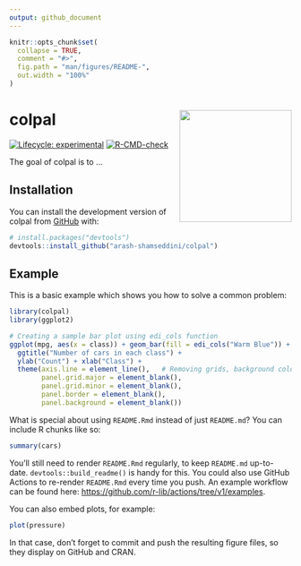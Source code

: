 ```yaml
---
output: github_document
---
```


<!-- README.md is generated from README.Rmd. Please edit that file -->

```r
knitr::opts_chunk$set(
  collapse = TRUE,
  comment = "#>",
  fig.path = "man/figures/README-",
  out.width = "100%"
)
```

# colpal <a href="https://edynamics.com/"><img src="man/figures/logo.PNG" align="right" height="200" width="200" /></a>

<!-- badges: start -->
[![Lifecycle: experimental](https://img.shields.io/badge/lifecycle-experimental-orange.svg)](https://lifecycle.r-lib.org/articles/stages.html#experimental)
[![R-CMD-check](https://github.com/arash-shamseddini/colpal/actions/workflows/R-CMD-check.yaml/badge.svg)](https://github.com/arash-shamseddini/colpal/actions/workflows/R-CMD-check.yaml)
<!-- badges: end -->

The goal of colpal is to ...

## Installation

You can install the development version of colpal from [GitHub](https://github.com/) with:

``` r
# install.packages("devtools")
devtools::install_github("arash-shamseddini/colpal")
```

## Example

This is a basic example which shows you how to solve a common problem:

```r
library(colpal)
library(ggplot2)

# Creating a sample bar plot using edi_cols function
ggplot(mpg, aes(x = class)) + geom_bar(fill = edi_cols("Warm Blue")) + # Using Warm Blue (as EDI Primary color)
  ggtitle("Number of cars in each class") +
  ylab("Count") + xlab("Class") +                                                   
  theme(axis.line = element_line(),   # Removing grids, background color & borders
        panel.grid.major = element_blank(),
        panel.grid.minor = element_blank(),
        panel.border = element_blank(),
        panel.background = element_blank())
```

What is special about using `README.Rmd` instead of just `README.md`? You can include R chunks like so:

```r
summary(cars)
```

You'll still need to render `README.Rmd` regularly, to keep `README.md` up-to-date. `devtools::build_readme()` is handy for this. You could also use GitHub Actions to re-render `README.Rmd` every time you push. An example workflow can be found here: <https://github.com/r-lib/actions/tree/v1/examples>.

You can also embed plots, for example:

```r
plot(pressure)
```

In that case, don't forget to commit and push the resulting figure files, so they display on GitHub and CRAN.
